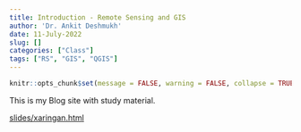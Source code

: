 ```yaml
---
title: Introduction - Remote Sensing and GIS
author: 'Dr. Ankit Deshmukh'
date: 11-July-2022
slug: []
categories: ["Class"]
tags: ["RS", "GIS", "QGIS"]
---
```


```r
knitr::opts_chunk$set(message = FALSE, warning = FALSE, collapse = TRUE)
```

This is my Blog site with study material.

[slides/xaringan.html](../../../20220710_Introduction/Presentation.html)
